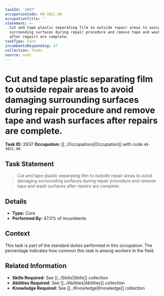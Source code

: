 ```yaml
---
taskId: '2937'
occupationCode: 49-3021.00
occupationTitle: ''
statement: >-
  Cut and tape plastic separating film to outside repair areas to avoid damaging
  surrounding surfaces during repair procedure and remove tape and wash surfaces
  after repairs are complete.
taskType: Core
incumbentsResponding: 47
collection: Tasks
source: onet
---
```

# Cut and tape plastic separating film to outside repair areas to avoid damaging surrounding surfaces during repair procedure and remove tape and wash surfaces after repairs are complete.

**Task ID:** 2937
**Occupation:** [[../Occupations|Occupation]] with code `49-3021.00`

## Task Statement

> Cut and tape plastic separating film to outside repair areas to avoid damaging surrounding surfaces during repair procedure and remove tape and wash surfaces after repairs are complete.

## Details

- **Type:** Core
- **Performed By:** 47.0% of incumbents

## Context

This task is part of the standard duties performed in this occupation. The percentage indicates how common this task is among workers in the field.

## Related Information

- **Skills Required:** See [[../Skills|Skills]] collection
- **Abilities Required:** See [[../Abilities|Abilities]] collection
- **Knowledge Required:** See [[../Knowledge|Knowledge]] collection
